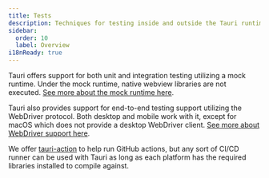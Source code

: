 ```yaml
---
title: Tests
description: Techniques for testing inside and outside the Tauri runtime
sidebar:
  order: 10
  label: Overview
i18nReady: true
---
```


Tauri offers support for both unit and integration testing utilizing a mock runtime. Under the mock runtime, native
webview libraries are not executed. [See more about the mock runtime here].

Tauri also provides support for end-to-end testing support utilizing the WebDriver protocol. Both desktop and mobile
work with it, except for macOS which does not provide a desktop WebDriver client. [See more about WebDriver support here].

We offer [tauri-action] to help run GitHub actions, but any sort of CI/CD runner can be used with Tauri as long as each
platform has the required libraries installed to compile against.

[See more about the mock runtime here]: /develop/tests/mocking/
[See more about WebDriver support here]: /develop/tests/webdriver/
[tauri-action]: https://github.com/tauri-apps/tauri-action
